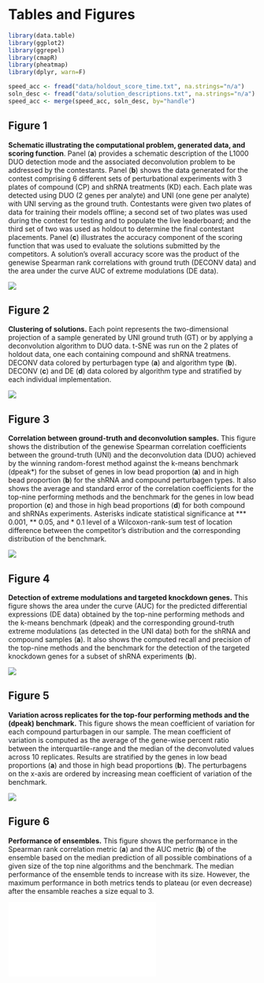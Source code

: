 \clearpage 

# Tables and Figures

```r
library(data.table)
library(ggplot2)
library(ggrepel)
library(cmapR)
library(pheatmap)
library(dplyr, warn=F)
```

```r
speed_acc <- fread("data/holdout_score_time.txt", na.strings="n/a")
soln_desc <- fread("data/solution_descriptions.txt", na.strings="n/a")
speed_acc <- merge(speed_acc, soln_desc, by="handle")
```

\clearpage 

## Figure 1 {#figure-methods -}

**Schematic illustrating the computational problem, generated data, and scoring function**. Panel (**a**) provides a schematic description of the L1000 DUO detection mode and the associated deconvolution problem to be addressed by the contestants. Panel (**b**) shows the data generated for the contest comprising 6 different sets of perturbational experiments with 3 plates of compound (CP) and shRNA treatments (KD) each. Each plate was detected using DUO (2 genes per analyte) and UNI (one gene per analyte) with UNI serving as the ground truth. Contestants were given two plates of data for training their models offline; a second set of two plates was used during the contest for testing and to populate the live leaderboard; and the third set of two was used as holdout to determine the final contestant placements. Panel (**c**) illustrates the accuracy component of the scoring function that was used to evaluate the solutions submitted by the competitors. A solution's overall accuracy score was the product of the genewise Spearman rank correlations with ground truth (DECONV data) and the area under the curve AUC of extreme modulations (DE data).

![](outcomes/schematic-methods.png)
 
\clearpage 

## Figure 2 {#figure-tsne -}

**Clustering of solutions.** Each point represents the two-dimensional projection of a sample generated by UNI ground truth (GT) or by applying a deconvolution algorithm to DUO data. t-SNE was run on the 2 plates of holdout data, one each containing compound and shRNA treatmens. DECONV data colored by perturbagen type (**a**) and algorithm type (**b**). DECONV (**c**) and DE (**d**) data colored by algorithm type and stratified by each individual implementation.


![](outcomes/tsne.png)


\clearpage 

## Figure 3 {#figure-corr -}

**Correlation between ground-truth and deconvolution samples.** This figure shows the distribution of the genewise Spearman correlation coefficients between the ground-truth (UNI) and the deconvolution data (DUO) achieved by the winning random-forest method against the k-means benchmark (dpeak*) for the subset of genes in low bead proportion (**a**) and in high bead proportion (**b**) for the shRNA and compound perturbagen types. It also shows the average and standard error of the correlation coefficients for the top-nine performing methods and the benchmark for the genes in low bead proportion (**c**) and those in high bead proportions (**d**) for both compound and shRNAs experiments.  Asterisks indicate statistical significance at \*\*\* 0.001, \*\* 0.05, and \* 0.1 level of a Wilcoxon-rank-sum test of location difference between the competitor's distribution and the corresponding distribution of the benchmark.

![](outcomes/correlation-v2.png)

\clearpage 

## Figure 4  {#figure-auc -}

**Detection of extreme modulations and targeted knockdown genes.** This figure shows the area under the curve (AUC) for the predicted differential expressions (DE data) obtained by the top-nine performing methods and the k-means benchmark (dpeak) and the corresponding ground-truth extreme modulations (as detected in the UNI data) both for the shRNA and compound samples (**a**). It also shows the computed recall and precision of the top-nine methods and the benchmark for the detection of the targeted knockdown genes for a subset of shRNA experiments (**b**).

![](outcomes/detection.png)

\clearpage 

## Figure 5  {#figure-inter -}

**Variation across replicates for the top-four performing methods and the (dpeak) benchmark.** This figure shows the mean coefficient of variation for each compound parturbagen in our sample. The mean coefficient of variation is computed as the average of the gene-wise percent ratio between the interquartile-range and the median of the deconvoluted values across 10 replicates. Results are stratified by the genes in low bead proportions (**a**) and those in high bead proportions (**b**). The perturbagens on the x-axis are ordered by increasing mean coefficient of variation of the benchmark.

![](outcomes/coef-variation.png)

\clearpage

## Figure 6 {#figure-ensembles -}

**Performance of ensembles.**  This figure shows the performance in the Spearman rank correlation metric (**a**) and the AUC metric (**b**) of the ensemble based on the median prediction of all possible combinations of a given size of the top nine algorithms and the benchmark. The median performance of the ensemble tends to increase with its size. However, the maximum performance in both metrics tends to plateau (or even decrease) after the ensamble reaches a size equal to 3.

![](outcomes/ensembles.pdf)

